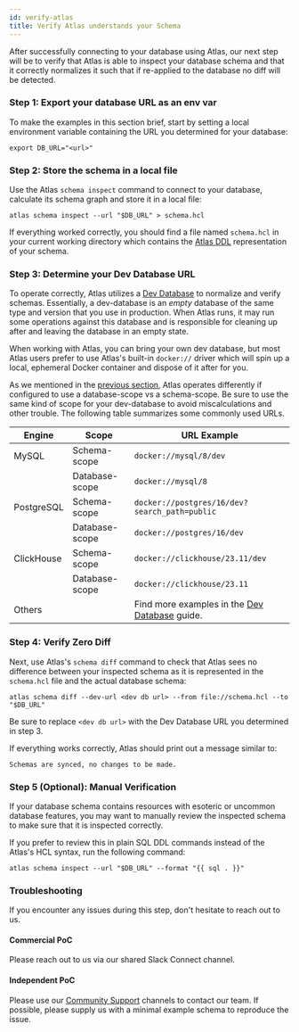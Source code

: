 ```yaml
---
id: verify-atlas
title: Verify Atlas understands your Schema
---
```


After successfully connecting to your database using Atlas,  our next step will be to verify that Atlas
is able to inspect your database schema and that it correctly normalizes it such that if re-applied to the
database no diff will be detected.

### Step 1: Export your database URL as an env var

To make the examples in this section brief, start by setting a local environment variable
containing the URL you determined for your database:

```
export DB_URL="<url>"
```

### Step 2: Store the schema in a local file

Use the Atlas `schema inspect` command to connect to your database, calculate its schema graph
and store it in a local file:

```
atlas schema inspect --url "$DB_URL" > schema.hcl
```

If everything worked correctly, you should find a file named `schema.hcl` in your current working
directory which contains the [Atlas DDL](/atlas-schema/hcl) representation of your schema.

### Step 3: Determine your Dev Database URL

To operate correctly, Atlas utilizes a [Dev Database](/concepts/dev-database) to normalize and verify
schemas. Essentially, a dev-database is an *empty* database of the same type and version that you use
in production. When Atlas runs, it may run some operations against this database and is responsible
for cleaning up after and leaving the database in an empty state.

When working with Atlas, you can bring your own dev database, but most Atlas users prefer to use
Atlas's built-in `docker://` driver which will spin up a local, ephemeral Docker container and dispose
of it after for you.

As we mentioned in the [previous section](03-connect.mdx#schema-vs-database-scope), Atlas operates
differently if configured to use a database-scope vs a schema-scope. Be sure to use the same kind of
scope for your dev-database to avoid miscalculations and other trouble. The following table summarizes
some commonly used URLs.

| Engine     | Scope          | URL Example                                 |
|------------|----------------|---------------------------------------------|
| MySQL      | Schema-scope   | `docker://mysql/8/dev`                        |
|            | Database-scope | `docker://mysql/8`                            |
| PostgreSQL | Schema-scope   | `docker://postgres/16/dev?search_path=public` |
|            | Database-scope | `docker://postgres/16/dev`                    |
| ClickHouse | Schema-scope   | `docker://clickhouse/23.11/dev`               |
|            | Database-scope | `docker://clickhouse/23.11`                   |
| Others | | Find more examples in the [Dev Database](/concepts/dev-database) guide. |

### Step 4: Verify Zero Diff

Next, use Atlas's `schema diff` command to check that Atlas sees no difference between your inspected schema
as it is represented in the `schema.hcl` file and the actual database schema:

```shell
atlas schema diff --dev-url <dev db url> --from file://schema.hcl --to "$DB_URL"
```

Be sure to replace `<dev db url>` with the Dev Database URL you determined in step 3.

If everything works correctly, Atlas should print out a message similar to:

```
Schemas are synced, no changes to be made.
```

### Step 5 (Optional): Manual Verification

If your database schema contains resources with esoteric or uncommon database features, you may want to manually review
the inspected schema to make sure that it is inspected correctly.

If you prefer to review this in plain SQL DDL commands instead of the Atlas's HCL syntax, run the following command:

```shell
atlas schema inspect --url "$DB_URL" --format "{{ sql . }}"
```

### Troubleshooting

If you encounter any issues during this step, don't hesitate to reach out to us.

#### Commercial PoC

Please reach out to us via our shared Slack Connect channel.

#### Independent PoC

Please use our [Community Support](/support) channels to contact our team. If possible,
please supply us with a minimal example schema to reproduce the issue.